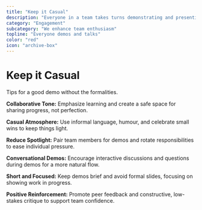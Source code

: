 ```yaml
---
title: "Keep it Casual"
description: "Everyone in a team takes turns demonstrating and presenting "
category: "Engagement"
subcategory: "We enhance team enthusiasm"
topline: "Everyone demos and talks"
color: "red"
icon: "archive-box"
---
```



# Keep it Casual

Tips for a good demo without the formalities.

**Collaborative Tone:** Emphasize learning and create a safe space for sharing progress, not perfection.

**Casual Atmosphere:** Use informal language, humour, and celebrate small wins to keep things light.

**Reduce Spotlight:** Pair team members for demos and rotate responsibilities to ease individual pressure.

**Conversational Demos:** Encourage interactive discussions and questions during demos for a more natural flow.

**Short and Focused:** Keep demos brief and avoid formal slides, focusing on showing work in progress.

**Positive Reinforcement:** Promote peer feedback and constructive, low-stakes critique to support team confidence.
